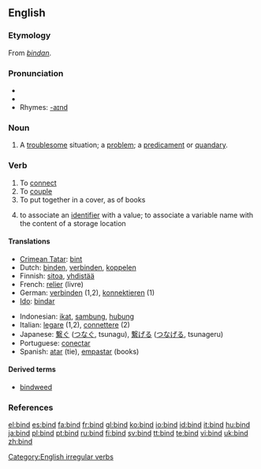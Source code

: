 {{wikipedia|dab=bind}}
==English==

===Etymology===
From {{OE.}} ''[[bindan]]''.

===Pronunciation===
* {{IPA|/bʌɪnd/}}
* {{audio|en-us-bind.ogg|Audio (US)}}
* Rhymes: [[Rhymes:English:-aɪnd|-aɪnd]]

===Noun===
{{en-noun}}

# A [[troublesome]] situation; a [[problem]]; a [[predicament]] or [[quandary]].

===Verb===
{{en-verb|binds|binding|'''[[bound]]''' or rarely '''[[bounden]]'''}}

# To [[connect]]
# To [[couple]]
# To put together in a cover, as of books
# {{computing}} to associate an [[identifier]] with a value; to associate a variable name with the content of a storage location

====Translations====
{{top}}
* [[Crimean Tatar]]: [[bint#Crimean Tatar|bint]]
* Dutch: [[binden]], [[verbinden]], [[koppelen]]
* Finnish: [[sitoa]], [[yhdistää]]
* French: [[relier]] (livre)
* German: [[verbinden]] (1,2), [[konnektieren]] (1)
* [[Ido]]: [[bindar]]
{{mid}}
* Indonesian: [[ikat]], [[sambung]], [[hubung]]
* Italian: [[legare]] (1,2), [[connettere]] (2)
* Japanese: [[繋ぐ]] ([[つなぐ]], tsunagu), [[繋げる]] ([[つなげる]], tsunageru)
* Portuguese: [[conectar]]
* Spanish: [[atar]] (tie), [[empastar]] (books)
{{bottom}}

====Derived terms====
*[[bindweed]]

===References===
{{R:Century 1911}}
{{R:Webster 1913}}

[[Category:English irregular verbs]]

[[el:bind]]
[[es:bind]]
[[fa:bind]]
[[fr:bind]]
[[gl:bind]]
[[ko:bind]]
[[io:bind]]
[[id:bind]]
[[it:bind]]
[[hu:bind]]
[[ja:bind]]
[[pl:bind]]
[[pt:bind]]
[[ru:bind]]
[[fi:bind]]
[[sv:bind]]
[[tt:bind]]
[[te:bind]]
[[vi:bind]]
[[uk:bind]]
[[zh:bind]]